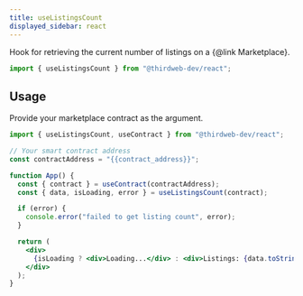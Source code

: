 ```yaml
---
title: useListingsCount
displayed_sidebar: react
---
```



Hook for retrieving the current number of listings on a {@link Marketplace}.

```jsx
import { useListingsCount } from "@thirdweb-dev/react";
```

## Usage

Provide your marketplace contract as the argument.

```jsx
import { useListingsCount, useContract } from "@thirdweb-dev/react";

// Your smart contract address
const contractAddress = "{{contract_address}}";

function App() {
  const { contract } = useContract(contractAddress);
  const { data, isLoading, error } = useListingsCount(contract);

  if (error) {
    console.error("failed to get listing count", error);
  }

  return (
    <div>
      {isLoading ? <div>Loading...</div> : <div>Listings: {data.toString()}</div>}
    </div>
  );
}
```